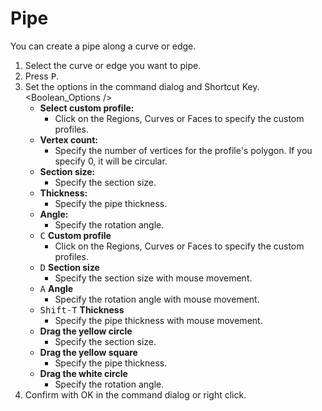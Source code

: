 
# Pipe

<Reference shortcut="P" command="Pipe" button="Right of Command Bar" />

You can create a pipe along a curve or edge.

1. Select the curve or edge you want to pipe.
2. Press <kbd>P</kbd>.
3. Set the options in the command dialog and Shortcut Key.
    <Boolean_Options />
   - **Select custom profile:** 
        - Click on the Regions, Curves or Faces to specify the custom profiles.
   - **Vertex count:**
        - Specify the number of vertices for the profile's polygon. If you specify 0, it will be circular.
   - **Section size:**
        - Specify the section size.
   - **Thickness:**
        - Specify the pipe thickness.
   - **Angle:**
        - Specify the rotation angle.
   - <kbd>C</kbd> **Custom profile**
        - Click on the Regions, Curves or Faces to specify the custom profiles.
   - <kbd>D</kbd> **Section size**
        - Specify the section size with mouse movement.
   - <kbd>A</kbd> **Angle**
        - Specify the rotation angle with mouse movement.
   - <kbd>Shift-T</kbd> **Thickness**
        - Specify the pipe thickness with mouse movement.
   - **Drag the yellow circle**
        - Specify the section size.
   - **Drag the yellow square**
        - Specify the pipe thickness.
   - **Drag the white circle**
        - Specify the rotation angle.
4. Confirm with OK in the command dialog or right click.



